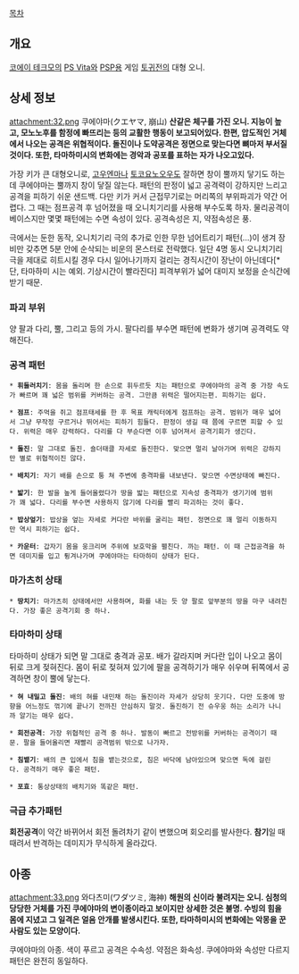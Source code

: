 [[목차]]

== 개요 ==
[[코에이 테크모]]의 [[PS Vita]]와 [[PSP]]용 게임 [[토귀전]]의 대형 오니.

== 상세 정보 ==
attachment:32.png
쿠에야마(クエヤマ, 崩山)
'''산같은 체구를 가진 오니. 지능이 높고, 모노노후를 함정에 빠뜨리는 등의 교활한 행동이 보고되어있다. 한편, 압도적인 거체에서 나오는 공격은 위협적이다. 돌진이나 도약공격은 정면으로 맞는다면 뼈마저 부서질 것이다. 또한, 타마하미시의 변화에는 경악과 공포를 표하는 자가 나오고있다.'''

가장 키가 큰 대형오니로, [[고우엔마]]나 [[토코요노오우]]도 잘하면 창이 뿔까지 닿기도 하는데 쿠에야마는 뿔까지 창이 닿질 않는다. 패턴의 판정이 넓고 공격력이 강하지만 느리고 공격을 피하기 쉬운 샌드백. 다만 키가 커서 근접무기로는 머리쪽의 부위파괴가 약간 어렵다. 그 때는 점프공격 후 넘어졌을 때 오니치기리를 사용해 부수도록 하자.
물리공격이 베이스지만 몇몇 패턴에는 수면 속성이 있다. 공격속성은 지, 약점속성은 풍.

극에서는 둔한 동작, 오니치기리 극의 추가로 인한 무한 넘어트리기 패턴(...)이 생겨 장비만 갖추면 5분 안에 순삭되는 비운의 몬스터로 전락했다. 일단 4명 동시 오니치기리 극을 제대로 히트시킬 경우 다시 일어나기까지 걸리는 경직시간이 장난이 아닌데다[* 단, 타마하미 시는 예외. 기상시간이 빨라진다] 피격부위가 넓어 대미지 보정을 순식간에 받기 때문.

=== 파괴 부위 ===
양 팔과 다리, 뿔, 그리고 등의 가시. 팔다리를 부수면 패턴에 변화가 생기며 공격력도 약해진다.

=== 공격 패턴 ===
 * '''휘둘러치기''': 몸을 돌리며 한 손으로 휘두르듯 치는 패턴으로 쿠에야마의 공격 중 가장 속도가 빠르며 꽤 넓은 범위를 커버하는 공격. 그만큼 위력은 떨어지는편. 피하기는 쉽다.

 * '''점프''': 주먹을 쥐고 점프태세를 한 후 목표 캐릭터에게 점프하는 공격. 범위가 매우 넓어서 그냥 무작정 구르거나 뛰어서는 피하기 힘들다. 판정이 생길 때 쯤에 구르면 피할 수 있다. 위력은 매우 강력하다. 다리를 다 부순다면 이후 넘어져서 공격기회가 생긴다.

 * '''돌진''': 말 그대로 돌진. 숄더태클 자세로 돌진한다. 맞으면 멀리 날아가며 위력은 강하지만 별로 위협적이진 않다.

 * '''배치기''': 자기 배를 손으로 퉁 쳐 주변에 충격파를 내보낸다. 맞으면 수면상태에 빠진다.

 * '''밟기''': 한 발을 높게 들어올렸다가 땅을 밟는 패턴으로 지속성 충격파가 생기기에 범위가 꽤 넓다. 다리를 부수면 사용하지 않기에 다리를 빨리 파괴하는 것이 좋다.

 * '''밥상엎기''': 밥상을 엎는 자세로 커다란 바위를 굴리는 패턴. 정면으로 꽤 멀리 이동하지만 역시 피하기는 쉽다.

 * '''카운터''': 갑자기 몸을 웅크리며 주위에 보호막을 펼친다. 까는 패턴. 이 때 근접공격을 하면 데미지를 입고 튕겨나가며 쿠에야마는 타마하미 상태가 된다.

=== 마가츠히 상태 ===
 * '''땅치기''': 마가츠히 상태에서만 사용하며, 화를 내는 듯 양 팔로 앞부분의 땅을 마구 내려친다. 가장 좋은 공격기회 중 하나.

=== 타마하미 상태 ===
타마하미 상태가 되면 말 그대로 충격과 공포. 배가 갈라지며 커다란 입이 나오고 몸이 뒤로 크게 젖혀진다. 몸이 뒤로 젖혀져 있기에 팔을 공격하기가 매우 쉬우며 뒤쪽에서 공격하면 창이 뿔에 닿는다. 

 * '''혀 내밀고 돌진''': 배의 혀를 내민채 하는 돌진이라 자세가 상당히 웃기다. 다만 도중에 방향을 어느정도 꺾기에 끝나기 전까진 안심하지 말것. 돌진하기 전 슈우웅 하는 소리가 나니까 알기는 매우 쉽다.

 * '''회전공격''': 가장 위협적인 공격 중 하나. 발동이 빠르고 전방위를 커버하는 공격이기 때문. 팔을 들어올리면 재빨리 공격범위 밖으로 나가자.

 * '''침뱉기''': 배의 큰 입에서 침을 뱉는것으로, 침은 바닥에 남아있으며 맞으면 독에 걸린다. 공격하기 매우 좋은 패턴.

 * '''포효''': 통상상태의 배치기와 똑같은 패턴.

=== 극급 추가패턴 ===
'''회전공격'''이 약간 바뀌어서 회전 돌려차기 같이 변했으며 회오리를 발사한다.
'''참기'''일 때 때려서 반격하는 데미지가 무식하게 올라갔다. 

== 아종 ==
attachment:33.png
와다츠미(ワダツミ, 海神)
'''해원의 신이라 불려지는 오니. 심청의 당당한 거체를 가진 쿠에야마의 변이종이라고 보이지만 상세한 것은 불명. 수빙의 힘을 몸에 지녔고 그 일격은 얼음 안개를 발생시킨다. 또한, 타마하미시의 변화에는 악몽을 꾼 사람도 있는 모양이다.'''

쿠에야마의 아종. 색이 푸르고 공격은 수속성. 약점은 화속성. 쿠에야마와 속성만 다르지 패턴은 완전히 동일하다.
